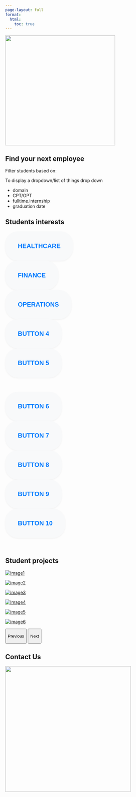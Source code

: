 ```yaml
---
page-layout: full
format:
  html:
    toc: true
---
```


<!-- Center Align main image -->

::: {.d-flex .justify-content-center}
<img src="images/DACSS_Round_Network.png" class="rounded" width="350" height="350"/>
:::


## Find your next employee

Filter students based on:

To display a dropdown/list of things
drop down

- domain
- CPT/OPT
- fulltime.internship
- graduation date

## Students interests

<!-- <button id="healthcare">Healthcare</button> -->

<!-- <button id="finance">Finance</button> -->

<!-- <button id="operations">Operations</button> -->

```{=html}
<style>
  .btn-light {
    background: #f8f9fa;
    border: none;
    border-radius: 40px;
    padding: 15px 40px;
    font-size: 20px;
    font-weight: bold;
    color: #007bff;
    text-transform: uppercase;
    box-shadow: 0 2px 5px rgba(0, 0, 0, 0.05);
    transition: all 0.3s ease;
    cursor: pointer;
  }
  .btn-light:hover {
    transform: translateY(-3px);
    box-shadow: 0 4px 8px rgba(0, 0, 0, 0.1);
  }
  .btn-light:active {
    transform: translateY(3px);
    box-shadow: 0 2px 4px rgba(0, 0, 0, 0.05);
  }
</style>
```
::: {.container .mt-5}
::: row
::: col-sm-2
<button id="healthcare" class="btn btn-light btn-block">

Healthcare

</button>
:::

::: col-sm-2
<button id="finance" class="btn btn-light btn-block">

Finance

</button>
:::

::: col-sm-2
<button id="operations" class="btn btn-light btn-block">

Operations

</button>
:::

::: col-sm-2
<button id class="btn btn-light btn-block">

Button 4

</button>
:::

::: col-sm-2
<button id class="btn btn-light btn-block">

Button 5

</button>
:::

<br>
:::

::: row
::: col-sm-2
<button id class="btn btn-light btn-block">

Button 6

</button>
:::

::: col-sm-2
<button id class="btn btn-light btn-block">

Button 7

</button>
:::

::: col-sm-2
<button id class="btn btn-light btn-block">

Button 8

</button>
:::

::: col-sm-2
<button id class="btn btn-light btn-block">

Button 9

</button>
:::

::: col-sm-2
<button id class="btn btn-light btn-block">

Button 10

</button>
:::
:::
:::

```{=html}
<script>
    document.getElementById("healthcare").addEventListener("click", function(){
        window.open("./people.html#category=healthcare", "_blank");
    });
    
    
    document.getElementById("finance").addEventListener("click", function(){
        window.open("./people.html#category=finance", "_blank");
    });
    
    document.getElementById("operations").addEventListener("click", function(){
        window.open("./people.html#category=operations", "_blank");
    });
</script>
```
<br>

## Student projects

<link href="https://cdn.jsdelivr.net/npm/bootstrap@5.0.0-beta3/dist/css/bootstrap.min.css" rel="stylesheet" integrity="sha384-eOJMYsd53ii+scO/bJGFsiCZc+5NDVN2yr8+0RDqr0Ql0h+rP48ckxlpbzKgwra6" crossorigin="anonymous">

::: {#studentProjects .carousel .slide .w-100 .d-flex .justify-content-center data-ride="carousel"}
::: carousel-inner
::: {.carousel-item .active}
::: row
::: col-4
<a href="https://example1.com" target="_blank"> <img src="images/image1.jpg" alt="image1" class="img-fluid"/> </a>
:::

::: col-4
<a href="https://example2.com" target="_blank"> <img src="images/image2.jpg" alt="image2" class="img-fluid"/> </a>
:::

::: col-4
<a href="https://example3.com" target="_blank"> <img src="images/image3.jpg" alt="image3" class="img-fluid"/> </a>
:::
:::
:::

::: carousel-item
::: row
::: col-4
<a href="https://example4.com" target="_blank"> <img src="images/image4.jpg" alt="image4" class="img-fluid"/> </a>
:::

::: col-4
<a href="https://example5.com" target="_blank"> <img src="images/image5.jpg" alt="image5" class="img-fluid"/> </a>
:::

::: col-4
<a href="https://example6.com" target="_blank"> <img src="images/image6.jpg" alt="image6" class="img-fluid"/> </a>
:::
:::
:::
:::

<button class="carousel-control-prev" type="button" data-bs-target="#studentProjects" data-bs-slide="prev">

[Previous]{.visually-hidden}

</button>

<button class="carousel-control-next" type="button" data-bs-target="#studentProjects" data-bs-slide="next">

[Next]{.visually-hidden}

</button>
:::

```{=html}
<script src="https://cdn.jsdelivr.net/npm/bootstrap@5.0.0-beta3/dist/js/bootstrap.bundle.min.js" integrity="sha384-JEW9xMcG8R+pH31jmWH6WWP0WintQrMb4s7ZOdauHnUtxwoG2vI5DkLtS3qm9Ekf" crossorigin="anonymous"></script>
```



## Contact Us

::: container
::: row
::: {.col-sm-6 .d-flex .justify-content-center}
<img src="images/DACSS_Round_Network.png" class="rounded" width="400" height="400"/><br>
:::

::: col-sm-6
```{=html}
<script src="https://apps.elfsight.com/p/platform.js" defer></script>
```
::: elfsight-app-8bc17fb7-0408-491a-8576-0f96ea7c486f
:::
:::
:::
:::

<!-- <script src="https://apps.elfsight.com/p/platform.js" defer></script> -->

<!-- <div class="elfsight-app-8bc17fb7-0408-491a-8576-0f96ea7c486f"></div> -->

## 
